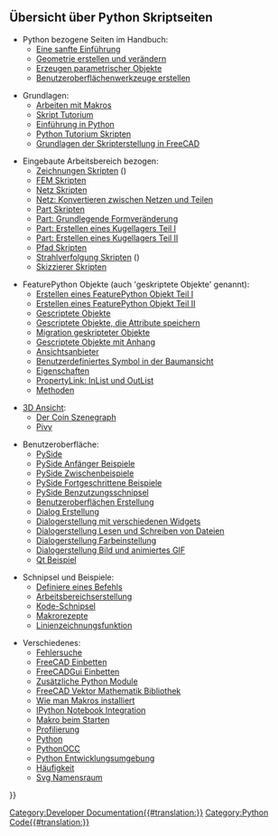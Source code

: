 <languages/>

{{Docnav/de
|[[Start_up_and_Configuration/de|Programmstart und Konfiguration]]
|[[Macros/de|Makros]]
}}

<span id="Overview_of_Python_scripting_pages"></span>
==Übersicht über Python Skriptseiten==

* Python bezogene Seiten im Handbuch:
** [[Manual:A_gentle_introduction/de|Eine sanfte Einführung]]
** [[Manual:Creating_and_manipulating_geometry/de|Geometrie erstellen und verändern]]
** [[Manual:Creating_parametric_objects/de|Erzeugen parametrischer Objekte]]
** [[Manual:Creating_interface_tools/de|Benutzeroberflächenwerkzeuge erstellen]]

* Grundlagen:
** [[Macros/de|Arbeiten mit Makros]]
** [[Scripts/de|Skript Tutorium]]
** [[Introduction_to_Python/de|Einführung in Python]]
** [[Python_scripting_tutorial/de|Python Tutorium Skripten]]
** [[FreeCAD_Scripting_Basics/de|Grundlagen der Skripterstellung in FreeCAD]]

* Eingebaute Arbeitsbereich bezogen:
** [[Drawing_API_example/de|Zeichnungen Skripten]] ({{Emphasis|Der Arbeitsbereich Zeichnung ist veraltet}})
** [[FEM_Tutorial_Python/de|FEM Skripten]]
** [[Mesh_Scripting/de|Netz Skripten]]
** [[Mesh_to_Part/de|Netz: Konvertieren zwischen Netzen und Teilen]]
** [[Part_scripting/de|Part Skripten]]
** [[Topological_data_scripting/de|Part: Grundlegende Formveränderung]]
** [[Scripted_Parts:_Ball_Bearing_-_Part_1/de|Part: Erstellen eines Kugellagers Teil I]]
** [[Scripted_Parts:_Ball_Bearing_-_Part_2/de|Part: Erstellen eines Kugellagers Teil II]]
** [[Path_scripting/de|Pfad Skripten]]
** [[Raytracing_API_example/de|Strahlverfolgung Skripten]] ({{Emphasis|Der Arbeitsbereich Strahlverfolgung ist veraltet}})
** [[Sketcher_scripting/de|Skizzierer Skripten]]

* FeaturePython Objekte (auch 'geskriptete Objekte' genannt):
** [[Create_a_FeaturePython_object_part_I/de|Erstellen eines FeaturePython Objekt Teil I]]
** [[Create_a_FeaturePython_object_part_II/de|Erstellen eines FeaturePython Objekt Teil II]]
** [[Scripted_objects/de|Gescriptete Objekte]]
** [[Scripted_objects_saving_attributes/de|Gescriptete Objekte, die Attribute speichern]]
** [[Scripted_objects_migration/de|Migration geskripteter Objekte]]
** [[Scripted_objects_with_attachment/de|Gescriptete Objekte mit Anhang]]
** [[Viewprovider/de|Ansichtsanbieter]]
** [[Custom_icon_in_tree_view/de|Benutzerdefiniertes Symbol in der Baumansicht]]
** [[Property/de|Eigenschaften]]
** [[PropertyLink:_InList_and_OutList/de|PropertyLink: InList und OutList]]
** [[FeaturePython_methods/de|Methoden]]

* [[3D_view/de|3D Ansicht]]:
** [[Scenegraph/de|Der Coin Szenegraph]]
** [[Pivy/de|Pivy]]

* Benutzeroberfläche:
** [[PySide/de|PySide]]
** [[PySide_Beginner_Examples/de|PySide Anfänger Beispiele]]
** [[PySide_Intermediate_Examples/de|PySide Zwischenbeispiele]]
** [[PySide_Advanced_Examples/de|PySide Fortgeschrittene Beispiele]]
** [[PySide_usage_snippets/de|PySide Benzutzungsschnipsel]]
** [[Interface_creation/de|Benutzeroberflächen Erstellung]]
** [[Dialog_creation/de|Dialog Erstellung]]
** [[Dialog_creation_with_various_widgets/de|Dialogerstellung mit verschiedenen Widgets]]
** [[Dialog_creation_reading_and_writing_files/de|Dialogerstellung Lesen und Schreiben von Dateien]]
** [[Dialog_creation_setting_colors/de|Dialogerstellung Farbeinstellung]]
** [[Dialog_creation_image_and_animated_GIF/de|Dialogerstellung Bild und animiertes GIF]]
** [[Qt_Example/de|Qt Beispiel]]

* Schnipsel und Beispiele:
** [[Command/de|Definiere eines Befehls]]
** [[Workbench_creation/de|Arbeitsbereichserstellung]]
** [[Code_snippets/de|Kode-Schnipsel]]
** [[Macros_recipes/de|Makrorezepte]]
** [[Line_drawing_function/de|Linienzeichnungsfunktion]]

* Verschiedenes:
** [[Debugging/de|Fehlersuche]]
** [[Embedding_FreeCAD/de|FreeCAD Einbetten]]
** [[Embedding_FreeCADGui/de|FreeCADGui Einbetten]]
** [[Extra_python_modules/de|Zusätzliche Python Module]]
** [[FreeCAD_vector_math_library/de|FreeCAD Vektor Mathematik Bibliothek]]
** [[How_to_install_macros/de|Wie man Makros installiert]]
** [[IPython_notebook_integration|IPython Notebook Integration]]
** [[Macro_at_Startup/de|Makro beim Starten]]
** [[Profiling/de|Profilierung]]
** [[Python/de|Python]]
** [[PythonOCC/de|PythonOCC]]
** [[Python_Development_Environment/de|Python Entwicklungsumgebung]]
** [[Quantity/de|Häufigkeit]]
** [[Svg_Namespace/de|Svg Namensraum]]


{{Docnav/de
|[[Start_up_and_Configuration/de|Programmstart und Konfiguration]]
|[[Macros/de|Makros]]
}}

{{Powerdocnavi{{#translation:}}}}
[[Category:Developer Documentation{{#translation:}}]]
[[Category:Python Code{{#translation:}}]]